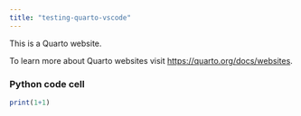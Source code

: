 ```yaml
---
title: "testing-quarto-vscode"
---
```


This is a Quarto website.

To learn more about Quarto websites visit <https://quarto.org/docs/websites>.


### Python code cell

```r
print(1+1)

```